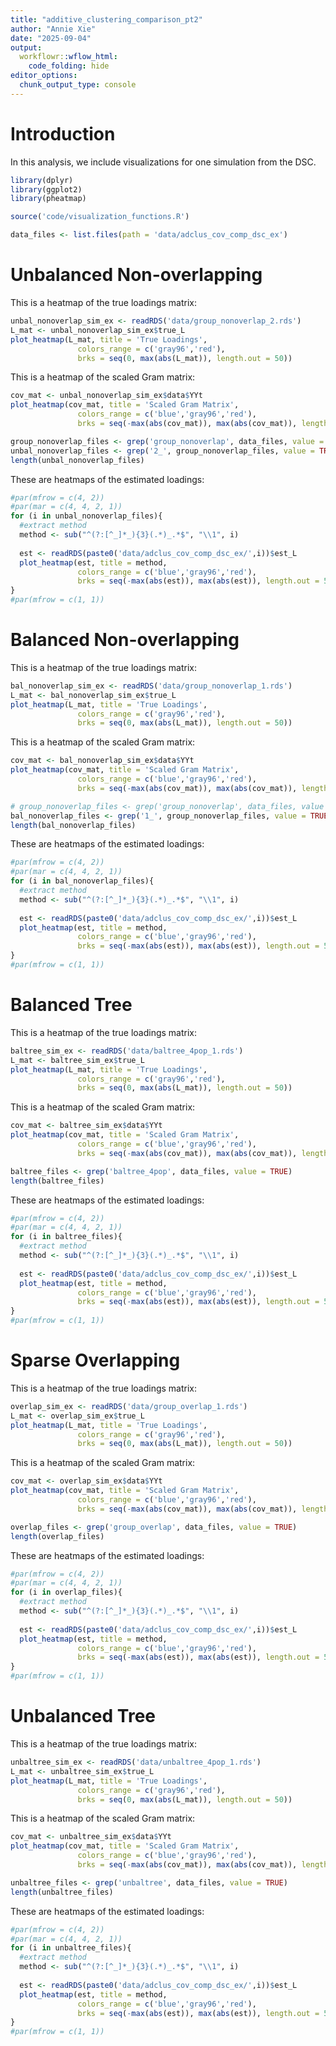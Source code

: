 ```yaml
---
title: "additive_clustering_comparison_pt2"
author: "Annie Xie"
date: "2025-09-04"
output: 
  workflowr::wflow_html:
    code_folding: hide
editor_options:
  chunk_output_type: console
---
```


# Introduction
In this analysis, we include visualizations for one simulation from the DSC.

```r
library(dplyr)
library(ggplot2)
library(pheatmap)
```

```r
source('code/visualization_functions.R')
```

```r
data_files <- list.files(path = 'data/adclus_cov_comp_dsc_ex')
```

# Unbalanced Non-overlapping

This is a heatmap of the true loadings matrix:
```r
unbal_nonoverlap_sim_ex <- readRDS('data/group_nonoverlap_2.rds')
L_mat <- unbal_nonoverlap_sim_ex$true_L
plot_heatmap(L_mat, title = 'True Loadings', 
               colors_range = c('gray96','red'),
               brks = seq(0, max(abs(L_mat)), length.out = 50))
```

This is a heatmap of the scaled Gram matrix:
```r
cov_mat <- unbal_nonoverlap_sim_ex$data$YYt
plot_heatmap(cov_mat, title = 'Scaled Gram Matrix', 
               colors_range = c('blue','gray96','red'),
               brks = seq(-max(abs(cov_mat)), max(abs(cov_mat)), length.out = 50))
```

```r
group_nonoverlap_files <- grep('group_nonoverlap', data_files, value = TRUE)
unbal_nonoverlap_files <- grep('2_', group_nonoverlap_files, value = TRUE)
length(unbal_nonoverlap_files)
```

These are heatmaps of the estimated loadings:
```r
#par(mfrow = c(4, 2))
#par(mar = c(4, 4, 2, 1)) 
for (i in unbal_nonoverlap_files){
  #extract method
  method <- sub("^(?:[^_]*_){3}(.*)_.*$", "\\1", i)
  
  est <- readRDS(paste0('data/adclus_cov_comp_dsc_ex/',i))$est_L
  plot_heatmap(est, title = method, 
               colors_range = c('blue','gray96','red'),
               brks = seq(-max(abs(est)), max(abs(est)), length.out = 50))
}
#par(mfrow = c(1, 1))
```

# Balanced Non-overlapping

This is a heatmap of the true loadings matrix:
```r
bal_nonoverlap_sim_ex <- readRDS('data/group_nonoverlap_1.rds')
L_mat <- bal_nonoverlap_sim_ex$true_L
plot_heatmap(L_mat, title = 'True Loadings', 
               colors_range = c('gray96','red'),
               brks = seq(0, max(abs(L_mat)), length.out = 50))
```

This is a heatmap of the scaled Gram matrix:
```r
cov_mat <- bal_nonoverlap_sim_ex$data$YYt
plot_heatmap(cov_mat, title = 'Scaled Gram Matrix', 
               colors_range = c('blue','gray96','red'),
               brks = seq(-max(abs(cov_mat)), max(abs(cov_mat)), length.out = 50))
```

```r
# group_nonoverlap_files <- grep('group_nonoverlap', data_files, value = TRUE)
bal_nonoverlap_files <- grep('1_', group_nonoverlap_files, value = TRUE)
length(bal_nonoverlap_files)
```

These are heatmaps of the estimated loadings:
```r
#par(mfrow = c(4, 2))
#par(mar = c(4, 4, 2, 1)) 
for (i in bal_nonoverlap_files){
  #extract method
  method <- sub("^(?:[^_]*_){3}(.*)_.*$", "\\1", i)
  
  est <- readRDS(paste0('data/adclus_cov_comp_dsc_ex/',i))$est_L
  plot_heatmap(est, title = method, 
               colors_range = c('blue','gray96','red'),
               brks = seq(-max(abs(est)), max(abs(est)), length.out = 50))
}
#par(mfrow = c(1, 1))
```

# Balanced Tree

This is a heatmap of the true loadings matrix:
```r
baltree_sim_ex <- readRDS('data/baltree_4pop_1.rds')
L_mat <- baltree_sim_ex$true_L
plot_heatmap(L_mat, title = 'True Loadings', 
               colors_range = c('gray96','red'),
               brks = seq(0, max(abs(L_mat)), length.out = 50))
```

This is a heatmap of the scaled Gram matrix:
```r
cov_mat <- baltree_sim_ex$data$YYt
plot_heatmap(cov_mat, title = 'Scaled Gram Matrix', 
               colors_range = c('blue','gray96','red'),
               brks = seq(-max(abs(cov_mat)), max(abs(cov_mat)), length.out = 50))
```

```r
baltree_files <- grep('baltree_4pop', data_files, value = TRUE)
length(baltree_files)
```

These are heatmaps of the estimated loadings:
```r
#par(mfrow = c(4, 2))
#par(mar = c(4, 4, 2, 1)) 
for (i in baltree_files){
  #extract method
  method <- sub("^(?:[^_]*_){3}(.*)_.*$", "\\1", i)
  
  est <- readRDS(paste0('data/adclus_cov_comp_dsc_ex/',i))$est_L
  plot_heatmap(est, title = method, 
               colors_range = c('blue','gray96','red'),
               brks = seq(-max(abs(est)), max(abs(est)), length.out = 50))
}
#par(mfrow = c(1, 1))
```

# Sparse Overlapping

This is a heatmap of the true loadings matrix:
```r
overlap_sim_ex <- readRDS('data/group_overlap_1.rds')
L_mat <- overlap_sim_ex$true_L
plot_heatmap(L_mat, title = 'True Loadings', 
               colors_range = c('gray96','red'),
               brks = seq(0, max(abs(L_mat)), length.out = 50))
```

This is a heatmap of the scaled Gram matrix:
```r
cov_mat <- overlap_sim_ex$data$YYt
plot_heatmap(cov_mat, title = 'Scaled Gram Matrix', 
               colors_range = c('blue','gray96','red'),
               brks = seq(-max(abs(cov_mat)), max(abs(cov_mat)), length.out = 50))
```

```r
overlap_files <- grep('group_overlap', data_files, value = TRUE)
length(overlap_files)
```

These are heatmaps of the estimated loadings:
```r
#par(mfrow = c(4, 2))
#par(mar = c(4, 4, 2, 1)) 
for (i in overlap_files){
  #extract method
  method <- sub("^(?:[^_]*_){3}(.*)_.*$", "\\1", i)
  
  est <- readRDS(paste0('data/adclus_cov_comp_dsc_ex/',i))$est_L
  plot_heatmap(est, title = method, 
               colors_range = c('blue','gray96','red'),
               brks = seq(-max(abs(est)), max(abs(est)), length.out = 50))
}
#par(mfrow = c(1, 1))
```

# Unbalanced Tree

This is a heatmap of the true loadings matrix:
```r
unbaltree_sim_ex <- readRDS('data/unbaltree_4pop_1.rds')
L_mat <- unbaltree_sim_ex$true_L
plot_heatmap(L_mat, title = 'True Loadings', 
               colors_range = c('gray96','red'),
               brks = seq(0, max(abs(L_mat)), length.out = 50))
```

This is a heatmap of the scaled Gram matrix:
```r
cov_mat <- unbaltree_sim_ex$data$YYt
plot_heatmap(cov_mat, title = 'Scaled Gram Matrix', 
               colors_range = c('blue','gray96','red'),
               brks = seq(-max(abs(cov_mat)), max(abs(cov_mat)), length.out = 50))
```

```r
unbaltree_files <- grep('unbaltree', data_files, value = TRUE)
length(unbaltree_files)
```

These are heatmaps of the estimated loadings:
```r
#par(mfrow = c(4, 2))
#par(mar = c(4, 4, 2, 1)) 
for (i in unbaltree_files){
  #extract method
  method <- sub("^(?:[^_]*_){3}(.*)_.*$", "\\1", i)
  
  est <- readRDS(paste0('data/adclus_cov_comp_dsc_ex/',i))$est_L
  plot_heatmap(est, title = method, 
               colors_range = c('blue','gray96','red'),
               brks = seq(-max(abs(est)), max(abs(est)), length.out = 50))
}
#par(mfrow = c(1, 1))
```
